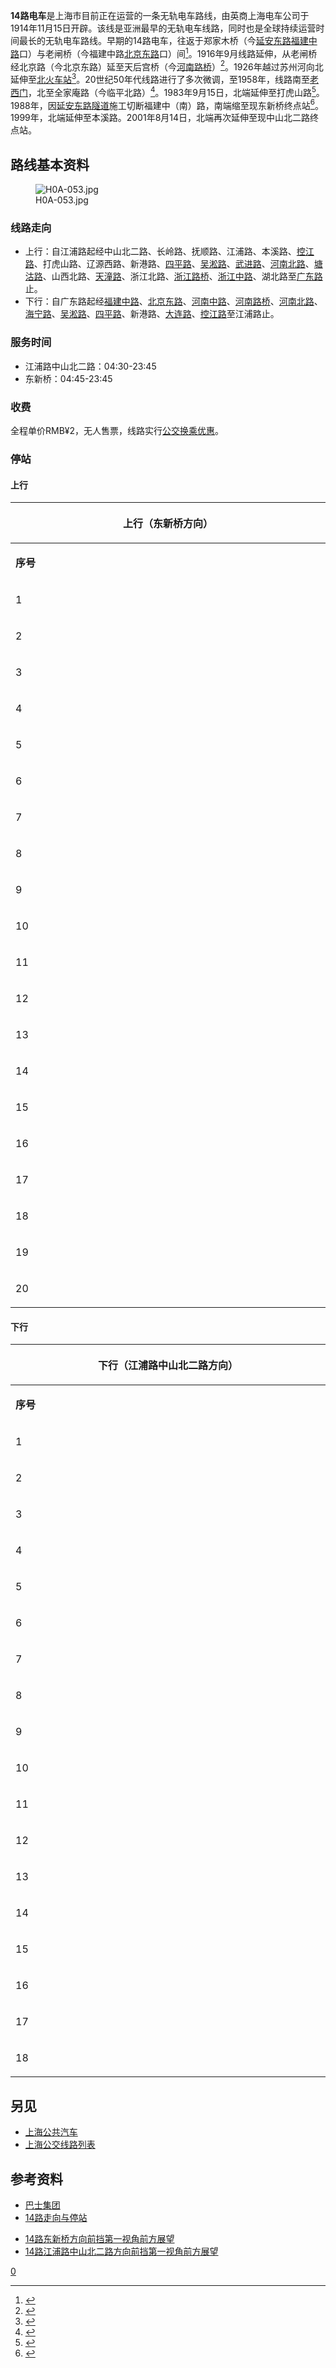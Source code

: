{{Infobox Bus Route 
| image= [[File:Line_14,_Shanghai.jpg|300px]]
| number= 14路无轨电车
| operator= [[巴士一公司|巴士一公司]] 
| garage= 内江路停车场
| length= 9.45[[公里|公里]]
| time= 43分钟
| start= 江浦路中山北二路
| via= [[控江路|控江路]]、新港路、[[四平路_(上海)|四平路]]、[[吴淞路_(上海)|吴淞路]]、[[河南北路_(上海)|河南北路]]、[[广东路_(上海)|广东路]]
| end= 东新桥
| level= 04:30-23:45 
| level1= 04:45-23:45 
| frequency= 2-3分钟（高峰）<br />5-15分钟（低谷）
| Other_route=
| vehicle= [[青年尼奥普兰都市航线#.E7.94.B5.E8.BD.A6.E7.89.88.E6.9C.AC|JNP6120BEV1]]
| Fare= RMB¥2
| Section_Fare1=
| Section_Fare2=
| compete= [[上海轨道交通10号线|轨道交通10号线]]
| bgcolor= green
| fontcolor= white
}}
'''14路电车'''是上海市目前正在运营的一条无轨电车路线，由英商上海电车公司于1914年11月15日开辟。该线是亚洲最早的无轨电车线路，同时也是全球持续运营时间最长的无轨电车路线。早期的14路电车，往返于郑家木桥（今[[延安东路_(上海)|延安东路]][[福建中路_(上海)|福建中路]]口）与老闸桥（今福建中路[[北京东路_(上海)|北京东路]]口）间<ref>{{cite web |url=http://www.shtong.gov.cn/newsite/node2/node2245/node4516/node55031/node55107/node55123/userobject1ai42388.html |language=中文 |title=英电于民国3年11月15日，在公共租界的福建路上，首辟一条1.10公里长的14路线路，南起郑家木桥，北至老闸桥南堍（今福建中路北京东路）。 |publisher=上海公用事业志 |date=2000-01 |accessdate=2012-03-27 |archive-date=2016-04-27 |archive-url=https://web.archive.org/web/20160427214440/http://www.shtong.gov.cn/Newsite/node2/node2245/node4516/node55031/node55107/node55123/userobject1ai42388.html |dead-url=no }}</ref>。1916年9月线路延伸，从老闸桥经北京路（今北京东路）延至天后宫桥（今[[河南路桥|河南路桥]]）<ref>{{cite web |url=http://www.shtong.gov.cn/newsite/node2/node2245/node4516/node55031/node55107/node55123/userobject1ai42388.html |language=中文 |title=民国5年9月，该线延伸，从老闸桥经北京路（今北京东路）延至天后宫桥（今河南路桥）。 |publisher=上海公用事业志 |date=2000-01 |accessdate=2012-03-27 |archive-date=2016-04-27 |archive-url=https://web.archive.org/web/20160427214440/http://www.shtong.gov.cn/Newsite/node2/node2245/node4516/node55031/node55107/node55123/userobject1ai42388.html |dead-url=no }}</ref>。1926年越过苏州河向北延伸至[[上海北站|北火车站]]<ref>{{cite web |url=http://www.shtong.gov.cn/newsite/node2/node4/node2249/node4418/node20207/node21371/node62879/userobject1ai8866.html |language=中文 |title=民国15年，延伸14路无轨电车越河南路桥至北火车站。 |publisher=虹口区志 |date=1999-02 |accessdate=2012-03-27 |archive-date=2020-11-03 |archive-url=https://web.archive.org/web/20201103145318/http://www.shtong.gov.cn/Newsite/node2/node4/node2249/node4418/node20207/node21371/node62879/userobject1ai8866.html |dead-url=no }}</ref>。20世纪50年代线路进行了多次微调，至1958年，线路南至[[老西门|老西门]]，北至全家庵路（今临平北路）<ref name="multiple">{{cite web |url=http://www.shtong.gov.cn/newsite/node2/node4/node2249/node4418/node20207/node21371/node62879/userobject1ai8866.html |language=中文 |title=解放后区境无轨电车线路延伸、调整情况表 |publisher=虹口区志 |date=1999-02 |accessdate=2012-03-27 |archive-date=2020-11-03 |archive-url=https://web.archive.org/web/20201103145318/http://www.shtong.gov.cn/Newsite/node2/node4/node2249/node4418/node20207/node21371/node62879/userobject1ai8866.html |dead-url=no }}</ref>。1983年9月15日，北端延伸至打虎山路<ref name="multiple">{{cite web|url=http://www.shtong.gov.cn/newsite/node2/node4/node2249/node4418/node20207/node21371/node62879/userobject1ai8866.html | language=中文 | title=解放后区境无轨电车线路延伸、调整情况表 |publisher=虹口区志 |date=1999-02 |accessdate=2012-03-27 }}</ref>。1988年，因[[延安东路隧道|延安东路隧道]]施工切断福建中（南）路，南端缩至现东新桥终点站<ref name="multiple">{{cite web|url=http://www.shtong.gov.cn/newsite/node2/node4/node2249/node4418/node20207/node21371/node62879/userobject1ai8866.html | language=中文 | title=解放后区境无轨电车线路延伸、调整情况表 |publisher=虹口区志 |date=1999-02 |accessdate=2012-03-27 }}</ref>。1999年，北端延伸至本溪路。2001年8月14日，北端再次延伸至现中山北二路终点站。

== 路线基本资料 ==
[[File:H0A-053.jpg|left]]
=== 线路走向 ===
*上行：自江浦路起经中山北二路、长岭路、抚顺路、江浦路、本溪路、[[控江路|控江路]]、打虎山路、辽源西路、新港路、[[四平路_(上海)|四平路]]、[[吴淞路_(上海)|吴淞路]]、[[武进路_(上海)|武进路]]、[[河南北路_(上海)|河南北路]]、[[塘沽路|塘沽路]]、山西北路、[[天潼路|天潼路]]、浙江北路、[[浙江路桥|浙江路桥]]、[[浙江中路|浙江中路]]、湖北路至[[广东路_(上海)|广东路]]止。
*下行：自广东路起经[[福建中路_(上海)|福建中路]]、[[北京东路_(上海)|北京东路]]、[[河南中路_(上海)|河南中路]]、[[河南路桥|河南路桥]]、[[河南北路_(上海)|河南北路]]、[[海宁路_(上海)|海宁路]]、[[吴淞路_(上海)|吴淞路]]、[[四平路_(上海)|四平路]]、新港路、[[大连路_(上海)|大连路]]、[[控江路|控江路]]至江浦路止。

=== 服务时间 ===
*江浦路中山北二路：04:30-23:45 
*东新桥：04:45-23:45

=== 收费 ===
全程单价RMB¥2，无人售票，线路实行[[上海公共交通卡#上海本地优惠政策列表|公交换乘优惠]]。

=== 停站 ===
==== 上行 ====
{| class="wikitable" style="text-align: center"
! colspan="7" | 上行（东新桥方向）
|-
|width="3%"|'''序号'''||width="9%"|'''车站名称'''||width="4%"|'''首班车'''||width="4%"|'''末班车'''||width="25%"|'''同站公交换乘'''||width="10%"|'''轨道交通换乘'''||width="15%"|'''周边地点、区片名'''
|- 
| 1||江浦路中山北二路||4:30||23:45|| || ||[[同济大学|同济大学]]（彰武路校区）
|-
| 2||抚顺路长岭路||4:32||23:47||[[上海公交142路|142]]|| ||
|-
| 3||江浦路延吉西路||4:34||23:49||[[上海公交80路|80]]、[[上海公交115路|115]]、[[上海公交310路|310]]、[[上海公交554路|554]]、[[上海公交716路|716]]、[[上海公交874路|874]]|| ||松鹤公园
|-
| 4||本溪路铁岭路||4:36||23:51||80、[[上海公交713路|713]]|| ||
|-
| 5||[[控江路|控江路]]本溪路||4:38||23:53||[[上海公交6路|6]]、[[上海公交308路|308]]|| ||控江路商圈
|-
| 6||打虎山路控江路||4:39||23:54||[[上海公交863路|863]]||[[鞍山新村站|鞍山新村站]][[File:SML8.svg|12px]]换乘[[上海轨道交通8号线|8号线]]||昆明学校、鞍山初级中学、东区电信局
|-
| 7||辽源西路[[大连路_(上海)|大连路]]||4:40||23:55||[[上海公交103路|103]]、863|| ||
|-
| 8||[[上海和平公园|和平公园]]||4:42||23:57||863|| ||虹镇、和平公园、[[华东师范大学第一附属中学|华东师范大学第一附属中学]]
|-
| 9||新港路[[四平路_(上海)|四平路]]||4:44||23:59||863|| ||
|-
| 10||四平路曲阳路||4:45||0:00||[[上海公交528路|528]]||[[邮电新村站|邮电新村站]][[File:SML8.svg|12px]]换乘[[上海轨道交通8号线|8号线]]||
|-
| 11||四平路临平北路||4:47||0:02||[[上海公交55路|55]]、[[上海公交123路|123]]、[[上海公交147路|147]]、[[上海公交307路|307]]、[[上海公交576路|576]]、863、[[上海公交962路|962]]|| ||临平路邮政支局、上海市海事局
|-
| 12||四平路[[溧阳路|溧阳路]]||4:49||0:04||55、[[上海公交61路|61]]、[[上海公交100路|100]]、123、123区间、147、307||[[海伦路站|海伦路站]][[File:SML4.svg|12px]][[File:SML10.svg|12px]]换乘[[上海轨道交通4号线|4]]、[[上海轨道交通4号线|10号线]]||[[沈尹默|沈尹默]]故居
|- 
| 13||[[武进路|武进路]][[吴淞路_(上海)|吴淞路]]||4:53||0:08|| || ||[[上海市第一人民医院|上海市第一人民医院]]、虹口中学、虹口邮政支局
|-
| 14||武进路[[河南北路_(上海)|河南北路]]||4:55||0:10||[[上海公交18路|18]]||[[宝山路站|宝山路站]][[File:SML3.svg|12px]][[File:SML4.svg|12px]]换乘[[上海轨道交通3号线|3]]、[[上海轨道交通4号线|4号线]]||[[上海北站|北站]]、[[上海铁路局|上海铁路局]]
|-
| 15||河南北路[[海宁路_(上海)|海宁路]]||4:58||0:13||[[上海公交25路|25]]||[[天潼路站|天潼路站]][[File:SML10.svg|12px]][[File:SML12.svg|12px]]换乘[[上海轨道交通10号线|10]]、[[上海轨道交通12号线|12号线]]||
|-
| 16||[[天潼路|天潼路]]河南北路||5:00||0:15||  ||[[天潼路站|天潼路站]][[File:SML10.svg|12px]][[File:SML12.svg|12px]]换乘[[上海轨道交通10号线|10]]、[[上海轨道交通12号线|12号线]]||[[河南路桥|河南路桥]]
|-
| 17||浙江北路天潼路||5:02||0:17||[[上海公交15路|15]]||  ||[[浙江路桥|浙江路桥]]
|-
| 18||[[浙江中路|浙江中路]][[北京东路_(上海)|北京东路]]||5:04||0:19||15||  ||
|- 
| 19||湖北路[[南京东路_(上海市)|南京东路]]||5:05||0:20||  ||[[南京东路站_(上海)|南京东路站]][[File:SML2.svg|12px]][[File:SML10.svg|12px]]换乘[[上海轨道交通2号线|2]]、[[上海轨道交通10号线|10号线]]、[[人民广场站_(上海市)|人民广场站]][[File:SML1.svg|12px]][[File:SML2.svg|12px]][[File:SML8.svg|12px]]换乘[[上海轨道交通1号线|1]]、[[上海轨道交通2号线|2]]、[[上海轨道交通8号线|8号线]]||[[南京东路_(上海市)|南京东路步行街]]
|-
| 20||[[东新桥|东新桥]]||  ||  ||  ||  ||[[上海市格致中学|格致中学]]、上海书城、[[黄浦区|黄浦区]]人民政府、黄浦区青少年活动中心
|}

==== 下行 ====
{| class="wikitable" style="text-align: center"
! colspan="7" | 下行（江浦路中山北二路方向）
|-
|width="3%"|'''序号'''||width="9%"|'''车站名称'''||width="4%"|'''首班车'''||width="4%"|'''末班车'''||width="25%"|'''同站公交换乘'''||width="10%"|'''轨道交通换乘'''||width="15%"|'''周边地点、区片名'''
|- 
| 1||东新桥||4:45||23:45|| || ||格致中学、上海书城、黄浦区人民政府、黄浦区青少年活动中心
|-
| 2||[[福建中路_(上海)|福建中路]]南京东路||4:47||23:47|| |||[[南京东路站_(上海)|南京东路站]][[File:SML2.svg|12px]][[File:SML10.svg|12px]]换乘[[上海轨道交通2号线|2]]、[[上海轨道交通10号线|10号线]]、[[人民广场站_(上海市)|人民广场站]][[File:SML1.svg|12px]][[File:SML2.svg|12px]][[File:SML8.svg|12px]]换乘[[上海轨道交通1号线|1]]、[[上海轨道交通2号线|2]]、[[上海轨道交通8号线|8号线]]||南京东路步行街、黄浦邮政支局
|-
| 3||福建中路[[北京东路_(上海)|北京东路]]||4:49||23:49|| || ||[[福建路橋|老闸桥]]
|-
| 4||北京东路山东北路||4:51||23:51||15、[[上海公交19路|19]]|| ||上海市口腔病防治院
|-
| 5||河南北路[[海宁路_(上海)|海宁路]]||4:53||23:53||15、[[上海公交17路|17]]、25、[[上海公交66路|66]]、[[上海公交100路|100]]、[[上海公交306路|306]]、[[上海公交929路|929]]||[[天潼路站|天潼路站]][[File:SML10.svg|12px]][[File:SML12.svg|12px]]换乘[[上海轨道交通10号线|10]]、[[上海轨道交通12号线|12号线]]||河南路桥
|-
| 6||海宁路[[四川北路|四川北路]]||4:55||23:55||[[上海公交13路|13]]、13区间、17、25、[[上海公交63路|63]]、100、[[上海公交319路|319]]、[[上海公交510路|510]]、[[上海公交573路|573]]、[[上海公交948路|948]]、[[上海公交申川专线|申川专线]]||[[四川北路站|四川北路站]][[File:SML10.svg|12px]]换乘[[上海轨道交通10号线|10]]||四川北路商圈、第五中学、海南中学
|-
| 7||吴淞路海宁路||4:58||23:58||[[上海公交61路|61]]、100、[[上海公交307路|307]]|| ||上海市第一人民医院、虹口中学、虹口邮政支局
|-
| 8||四平路溧阳路||5:01||0:01||[[上海公交55路|55]]、61、100、[[上海公交123路|123]]、307||[[海伦路站|海伦路站]][[File:SML4.svg|12px]][[File:SML10.svg|12px]]换乘[[上海轨道交通4号线|4]]、[[上海轨道交通4号线|10号线]]||沈尹默故居
|-
| 9||四平路临平北路||5:03||0:03||55、123、147、307、[[上海公交576路|576]]、[[上海公交863路|863]]、[[上海公交962路|962]]|| ||临平路邮政支局
|-
| 10||四平路新港路||5:06||0:06||55、61、123、147、307、576、863、962||[[邮电新村站|邮电新村站]][[File:SML8.svg|12px]]换乘[[上海轨道交通8号线|8号线]]||
|-
| 11||新港路四平路||5:07||0:07||[[上海公交528路|528]]、863|| ||
|- 
| 12||和平公园||5:09||0:09|| || ||虹镇、和平公园、华东师范大学第一附属中学
|-
| 13||新港路大连路||5:10||0:10||863|| ||
|-
| 14||控江路打虎山路||5:12||0:12||[[上海公交6路|6]]、[[上海公交70路|70]]、[[上海公交103路|103]]、[[上海公交220路|220]]、[[上海公交713路|713]]、863||[[鞍山新村站|鞍山新村站]][[File:SML8.svg|12px]]换乘[[上海轨道交通8号线|8号线]]||鞍山初级中学、东区电信局
|-
| 15||控江路鞍山路||5:14||0:14||6、103、[[上海公交308路|308]]、[[上海公交843路|843]]、863、[[上海公交871路|871]]|| ||控江路商圈
|-
| 16||新华医院||5:15||0:15||6、103、308、863||[[江浦路站|江浦路站]][[File:SML8.svg|12px]]换乘[[上海轨道交通8号线|8号线]]||新华医院、控江路商圈
|- 
| 17||江浦路延吉西路||5:16||0:16||[[上海公交80路|80]]、[[上海公交115路|115]]、[[上海公交310路|310]]、[[上海公交554路|554]]、[[上海公交716路|716]]、[[上海公交874路|874]]|| ||松鹤公园
|-
| 18||江浦路中山北二路|| || || || ||同济大学（彰武路校区）
|}

== 另见 ==
*[[上海公共汽车|上海公共汽车]]
*[[上海公交线路列表|上海公交线路列表]]

== 参考资料 ==
<div class="references-small">
* [https://web.archive.org/web/20161018205607/http://www.84000.com.cn/ 巴士集团]
* [https://web.archive.org/web/20190124084725/http://116.228.188.150/84000mapTemp/webMonitor.WebMonitorAction.do?CMD=getBusLineInfo&LineName=14 14路走向与停站]
</div>
{{reflist}}
*[https://www.bilibili.com/video/av27076675/ 14路东新桥方向前挡第一视角前方展望]{{Wayback|url=https://www.bilibili.com/video/av27076675/ |date=20190729040748 }}
*[https://www.bilibili.com/video/av27076673/ 14路江浦路中山北二路方向前挡第一视角前方展望]{{Wayback|url=https://www.bilibili.com/video/av27076673/ |date=20190730130641 }}

[[Category:上海公交路线|0]]